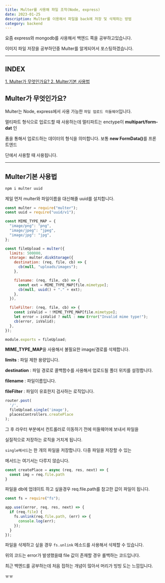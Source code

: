 ---
title: Multer를 사용해 파일 조작(Node, express)
date: 2023-01-25
description: Multer를 이용해서 파일을 back에 저장 및 삭제하는 방법
category: backend
---

요즘 express와 mongodb를 사용해서 백엔드 쪽을 공부하고있습니다.

이미지 파일 저장을 공부하던중 Multer를 알게되어서 포스팅하겠습니다.

---

<div className="mokcha">
  <div className="mokcha-container">
    <h2>INDEX</h2>
    <a href="#1" className="mokcha-container__list">
      1. Multer가 무엇인가요?
    </a>
    <a href="#2" className="mokcha-container__list">
      2. Multer기본 사용법
    </a>
  </div>
</div>

<h2 id="1" className={`dark:text-white text-center`}>
  Multer가 무엇인가요?
</h2>

Multer는 Node, express에서 사용 가능한 `파일 업로드 미들웨어`입니다.

멀티파트 형식으로 업로드할 때 사용하는데 멀티파트는 enctype이 <b>multipart/form-dat</b> 인

폼을 통해서 업로드하는 데이터의 형식을 의미합니다. 보통 <b>new FormData()</b>를 프론트엔드

단에서 사용할 때 사용됩니다.

---

<h2 id="2" className={`dark:text-white text-center`}>
  Multer기본 사용법
</h2>

```bash
npm i multer uuid
```

제일 먼저 multer와 파일이름을 대신해줄 uuid를 설치합니다.

```js:middleware/file-upload.js showLineNumbers
const multer = require("multer");
const uuid = require("uuid/v1");

const MIME_TYPE_MAP = {
  "image/png": "png",
  "image/jpeg": "jpeg",
  "image/jpg": "jpg",
};

const fileUpload = multer({
  limits: 500000,
  storage: multer.diskStorage({
    destination: (req, file, cb) => {
      cb(null, "uploads/images");
    },

    filename: (req, file, cb) => {
      const ext = MIME_TYPE_MAP[file.mimetype];
      cb(null, uuid() + "." + ext);
    },
  }),

  fileFilter: (req, file, cb) => {
    const isValid = !!MIME_TYPE_MAP[file.mimetype];
    let error = isValid ? null : new Error("Invalid mime type!");
    cb(error, isValid);
  },
});

module.exports = fileUpload;
```

<b>MIME_TYPE_MAP</b>을 사용해서 불필요한 image/경로를 삭제합니다.

<b>limits</b> : 파일 제한 용량입니다.

<b>destination</b> : 파일 경로로 콜백함수를 사용해서 업로드될 폴더 위치를 설정합니다.

<b>filename</b> : 파일이름입니다.

<b>fileFilter</b> : 파일이 유효한지 검사하는 로직입니다.

```js:router/place.js showLineNumbers
router.post(
  '/',
  fileUpload.single('image'),
  placesControllers.createPlace
);

```

그 후 라우터 부분에서 컨트롤러로 이동하기 전에 미들웨어에 보내서 파일을

실질적으로 저장하는 로직을 거치게 됩니다.

`single메서드`는 한 개의 파일을 저장합니다. 다중 파일을 저장할 수 있는

메서드는 여기서는 다루지 않습니다.

```js:controller/splacesControllers.js showLineNumbers
const createPlace = async (req, res, next) => {
  const img = req.file.path
}
```

파일을 db에 업데이트 하고 싶을경우 req.file.path를 참고한 값이 파일이 됩니다.

```js:app.js showLineNumbers
const fs = require("fs");

app.use((error, req, res, next) => {
  if (req.file) {
    fs.unlink(req.file.path, (err) => {
      console.log(err);
    });
  }
});
```

파일을 삭제하고 싶을 경우 `fs.unlink` 메소드를 사용해서 삭제할 수 있습니다.

위의 코드는 error가 발생했을떄 file 값이 존재할 경우 롤백하는 코드입니다.

최근 백엔드를 공부하는데 처음 접하는 개념이 많아서 머리가 빙빙 도는 느낌입니다.

ㅠㅠ
